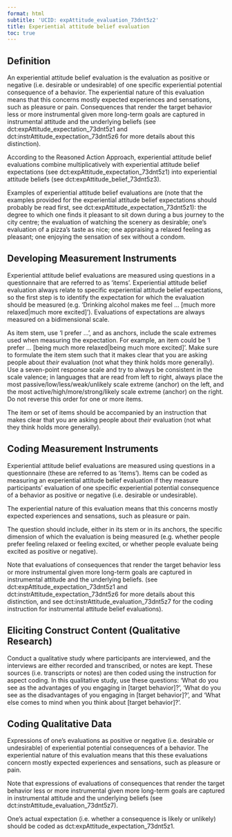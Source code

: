 ```yaml
---
format: html
subtitle: 'UCID: expAttitude_evaluation_73dnt5z2'
title: Experiential attitude belief evaluation
toc: true
---
```


## Definition

An experiential attitude belief evaluation is the evaluation as positive or negative (i.e. desirable or undesirable) of one specific experiential potential consequence of a behavior. The experiential nature of this evaluation means that this concerns mostly expected experiences and sensations, such as pleasure or pain. Consequences that render the target behavior less or more instrumental given more long-term goals are captured in instrumental attitude and the underlying beliefs (see dct:expAttitude_expectation_73dnt5z1 and dct:instrAttitude_expectation_73dnt5z6 for more details about this distinction).

According to the Reasoned Action Approach, experiential attitude belief evaluations combine multiplicatively with experiential attitude belief expectations (see dct:expAttitude_expectation_73dnt5z1) into experiential attitude beliefs (see dct:expAttitude_belief_73dnt5z3).

Examples of experiential attitude belief evaluations are (note that the examples provided for the experiential attitude belief expectations should probably be read first, see dct:expAttitude_expectation_73dnt5z1): the degree to which one finds it pleasant to sit down during a bus journey to the city centre; the evaluation of watching the scenery as desirable; one's evaluation of a pizza's taste as nice; one appraising a relaxed feeling as pleasant; one enjoying the sensation of sex without a condom.

## Developing Measurement Instruments

Experiential attitude belief evaluations are measured using questions in a questionnaire that are referred to as 'items'. Experiential attitude belief evaluation always relate to specific experiential attitude belief expectations, so the first step is to identify the expectation for which the evaluation should be measured (e.g. 'Drinking alcohol makes me feel ... [much more relaxed|much more excited]'). Evaluations of expectations are always measured on a bidimensional scale.

As item stem, use 'I prefer ...', and as anchors, include the scale extremes used when measuring the expectation. For example, an item could be 'I prefer ... [being much more relaxed|being much more excited]'. Make sure to formulate the item stem such that it makes clear that you are asking people about *their* evaluation (not what they think holds more generally). Use a seven-point response scale and try to always be consistent in the scale valence; in languages that are read from left to right, always place the most passive/low/less/weak/unlikely scale extreme (anchor) on the left, and the most active/high/more/strong/likely scale extreme (anchor) on the right. Do not reverse this order for one or more items.

The item or set of items should be accompanied by an instruction that makes clear that you are asking people about *their* evaluation (not what they think holds more generally).

## Coding Measurement Instruments

Experiential attitude belief evaluations are measured using questions in a questionnaire (these are referred to as 'items'). Items can be coded as measuring an experiential attitude belief evaluation if they measure participants' evaluation of one specific experiential potential consequence of a behavior as positive or negative (i.e. desirable or undesirable).

The experiential nature of this evaluation means that this concerns mostly expected experiences and sensations, such as pleasure or pain.

The question should include, either in its stem or in its anchors, the specific dimension of which the evaluation is being measured (e.g. whether people prefer feeling relaxed or feeling excited, or whether people evaluate being excited as positive or negative).

Note that evaluations of consequences that render the target behavior less or more instrumental given more long-term goals are captured in instrumental attitude and the underlying beliefs. (see dct:expAttitude_expectation_73dnt5z1 and dct:instrAttitude_expectation_73dnt5z6 for more details about this distinction, and see dct:instrAttitude_evaluation_73dnt5z7 for the coding instruction for instrumental attitude belief evaluations).

## Eliciting Construct Content (Qualitative Research)

Conduct a qualitative study where participants are interviewed, and the interviews are either recorded and transcribed, or notes are kept. These sources (i.e. transcripts or notes) are then coded using the instruction for aspect coding. In this qualitative study, use these questions: 'What do you see as the advantages of you engaging in [target behavior]?', 'What do you see as the disadvantages of you engaging in [target behavior]?', and 'What else comes to mind when you think about [target behavior]?'.

## Coding Qualitative Data

Expressions of one's evaluations as positive or negative (i.e. desirable or undesirable) of experiential potential consequences of a behavior. The experiential nature of this evaluation means that this these evaluations concern mostly expected experiences and sensations, such as pleasure or pain.

Note that expressions of evaluations of consequences that render the target behavior less or more instrumental given more long-term goals are captured in instrumental attitude and the underlying beliefs (see dct:instrAttitude_evaluation_73dnt5z7).

One's actual expectation (i.e. whether a consequence is likely or unlikely) should be coded as dct:expAttitude_expectation_73dnt5z1.

